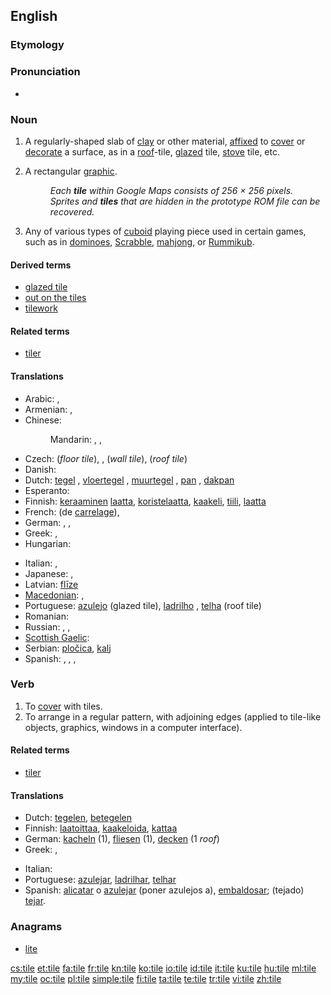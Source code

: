 {{wikipedia|dab=tile (disambiguation)}}
{{wikipedia}}
==English==

===Etymology===
{{etyl|ang}} {{term|tigele|tiġele|lang=ang|sc=Latinx}}

===Pronunciation===
* {{rhymes|aɪl}}

===Noun===
{{en-noun}}

# A regularly-shaped slab of [[clay]] or other material, [[affixed]] to [[cover]] or [[decorate]] a surface, as in a [[roof]]-tile, [[glazed]] tile, [[stove]] tile, etc.
# {{computing}} A rectangular [[graphic]].
#: ''Each '''tile''' within Google Maps consists of 256 &times; 256 pixels.''
#: ''Sprites and '''tiles''' that are hidden in the prototype ROM file can be recovered.''
# Any of various types of [[cuboid]] playing piece used in certain games, such as in [[dominoes]], [[Scrabble]], [[mahjong]], or [[Rummikub]].

====Derived terms====
* [[glazed tile]]
* [[out on the tiles]]
* [[tilework]]

====Related terms====
* [[tiler]]

====Translations====
{{trans-top|mostly rectangular shaped sheet of ceramic or fired clay to cover surfaces}}
* Arabic: {{t|ar|قرميدة|f|tr=qirmiida}}, {{qualifier|collective}} {{t|ar|قرميد|tr=qirmiid}}
* Armenian: {{t-|hy|կղմինդր|tr=kġmindr}}, {{t|hy|հախճասալ|tr=haxč̣asal}}
* Chinese:
*: Mandarin: {{t-|cmn|瓦|tr=wǎ|sc=Hani}}, {{t-|cmn|磚瓦|sc=Hani}}, {{t-|cmn|砖瓦|tr=zhuānwǎ|sc=Hani}}
* Czech: {{t-|cs|dlaždice|f}} (''floor tile''), {{t-|cs|kachle|f}}, {{t-|cs|obkladačka|f}} (''wall tile''), {{t-|cs|taška|f}} (''roof tile'')
* Danish: {{t|da|tegl|c}}
* Dutch: [[tegel]] {{m}}, [[vloertegel]] {{f}}, [[muurtegel]] {{m}}, [[pan]] {{f}}, [[dakpan]] {{f}}
* Esperanto: {{t|eo|kahelo}}
* Finnish: [[keraaminen]] [[laatta]], [[koristelaatta]], [[kaakeli]], [[tiili]], [[laatta]]
* French: {{t+|fr|carreau|m}} (de [[carrelage]]), {{t+|fr|tuile|f}}
* German: {{t-|de|Kachel|f}}, {{t+|de|Fliese|f}}, {{qualifier|roof tile}} {{t+|de|Dachziegel|m}}
* Greek: {{t|el|πλακίδιο|n|tr=plakídio|sc=Grek}}, {{t|el|πλακάκι|n|tr=plakáki|sc=Grek}}
* Hungarian: {{t+|hu|cserép}}
{{trans-mid}}
* Italian: {{qualifier|floor and wall tile}} {{t-|it|piastrella|f}}, {{qualifier|roof tile}} {{t-|it|tegola|f}}
* Japanese: {{t|ja|タイル|tr=tairu}}, {{qualifier|roof tile}} {{t+|ja|瓦|tr=かわら, kawara}}
* Latvian: [[flīze]] {{f}}
* [[Macedonian]]: {{qualifier|floor and wall tile}} {{t|mk|плочка|f|tr=plóčka}}, {{qualifier|roof tile}} {{t|mk|ќерамида|tr=ḱerámida}}
* Portuguese: [[azulejo]] {{m}} (glazed tile), [[ladrilho]] {{m}}, [[telha]] {{f}} (roof tile)
* Romanian: {{t|ro|țiglă|f}}
* Russian: {{t|ru|плитка|f|tr=plítka}}, {{qualifier|glazed tile}} {{t|ru|кафель|m|tr=káfel'}}, {{qualifier|roof tile}} {{t+|ru|черепица|f|tr=čerepíca}}
* [[Scottish Gaelic]]: {{t-|gd|leacag|f|xs=Scottish Gaelic}}
* Serbian: [[pločica]], [[kalj]]
* Spanish: {{qualifier|glazed tile}} {{t+|es|azulejo|m}}, {{t|es|alicatado|m}}, {{qualifier|floor tile}} {{t+|es|baldosa|f}}, {{qualifier|roof tile}} {{t-|es|teja|f}}
{{trans-bottom}}

===Verb===
{{en-verb|tiles|tiling|tiled}}

# To [[cover]] with tiles.
# To arrange in a regular pattern, with adjoining edges (applied to tile-like objects, graphics, windows in a computer interface).

====Related terms====
* [[tiler]]

====Translations====
{{trans-top|to cover with tiles}}
* Dutch: [[tegelen]], [[betegelen]]
* Finnish: [[laatoittaa]], [[kaakeloida]], [[kattaa]]
* German: [[kacheln]] (1), [[fliesen]] (1), [[decken]] (1 ''roof'')
* Greek: {{t|el|πλακοστρώνω|tr=plakostróno|sc=Grek}}, {{t|el|στρώνω με πλακάκια|tr=stróno me plakákia|sc=Grek}}
{{trans-mid}}
* Italian: {{t-|it|piastrellare}}
* Portuguese: [[azulejar]], [[ladrilhar]], [[telhar]]
* Spanish: [[alicatar]] o [[azulejar]] (poner azulejos a), [[embaldosar]]; (tejado) [[tejar]].
{{trans-bottom}}

===Anagrams===
* [[lite#English|lite]]

[[cs:tile]]
[[et:tile]]
[[fa:tile]]
[[fr:tile]]
[[kn:tile]]
[[ko:tile]]
[[io:tile]]
[[id:tile]]
[[it:tile]]
[[ku:tile]]
[[hu:tile]]
[[ml:tile]]
[[my:tile]]
[[oc:tile]]
[[pl:tile]]
[[simple:tile]]
[[fi:tile]]
[[ta:tile]]
[[te:tile]]
[[tr:tile]]
[[vi:tile]]
[[zh:tile]]